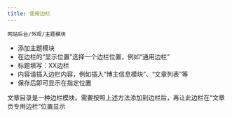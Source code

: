 ```yaml
---
title: 使用边栏
---
```


`网站后台/外观/主题模块`

-  添加主题模块
- 在边栏的“显示位置”选择一个边栏位置，例如“通用边栏”
- 标题填写：XX边栏
- 内容请插入边栏内容，例如插入“博主信息模块”、“文章列表”等
- 保存后即可显示在指定位置

<Callout title="文章目录不显示？">
  文章目录是一种边栏模块。需要按照上述方法添加到边栏后，再让此边栏在“文章页专用边栏”位置显示
</Callout>
